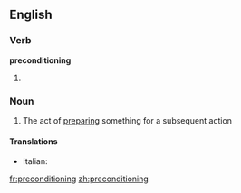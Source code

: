 ==English==

===Verb===
'''preconditioning'''

# {{present participle of|[[precondition]]}}

===Noun===
{{en-noun|-}}

# The act of [[prepare|preparing]] something for a subsequent action

====Translations====
{{trans-top}}
* Italian: {{t-|it|precondizionamento|m}}
{{trans-mid}}
{{trans-bottom}}

[[fr:preconditioning]]
[[zh:preconditioning]]